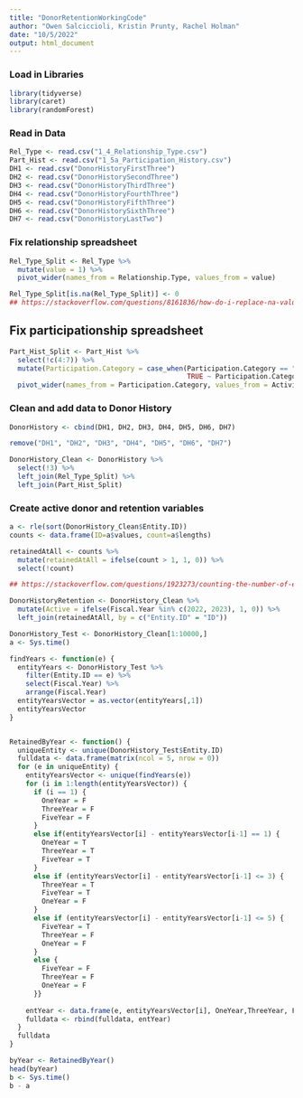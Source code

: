 ```yaml
---
title: "DonorRetentionWorkingCode"
author: "Owen Salciccioli, Kristin Prunty, Rachel Holman"
date: "10/5/2022"
output: html_document
---
```


### Load in Libraries
```r
library(tidyverse)
library(caret)
library(randomForest)
```

### Read in Data
```r
Rel_Type <- read.csv("1_4_Relationship_Type.csv")
Part_Hist <- read.csv("1_5a_Participation_History.csv")
DH1 <- read.csv("DonorHistoryFirstThree")
DH2 <- read.csv("DonorHistorySecondThree")
DH3 <- read.csv("DonorHistoryThirdThree")
DH4 <- read.csv("DonorHistoryFourthThree")
DH5 <- read.csv("DonorHistoryFifthThree")
DH6 <- read.csv("DonorHistorySixthThree")
DH7 <- read.csv("DonorHistoryLastTwo")

```

### Fix relationship spreadsheet
```r
Rel_Type_Split <- Rel_Type %>%
  mutate(value = 1) %>%
  pivot_wider(names_from = Relationship.Type, values_from = value)

Rel_Type_Split[is.na(Rel_Type_Split)] <- 0 
## https://stackoverflow.com/questions/8161836/how-do-i-replace-na-values-with-zeros-in-an-r-dataframe%5C
```

## Fix participationship spreadsheet
```r
Part_Hist_Split <- Part_Hist %>%
  select(!c(4:7)) %>%
  mutate(Participation.Category = case_when(Participation.Category == "" ~ "Uncategorized",
                                            TRUE ~ Participation.Category)) %>%
  pivot_wider(names_from = Participation.Category, values_from = Activity.Name, values_fn = list)
```

### Clean and add data to Donor History
```r
DonorHistory <- cbind(DH1, DH2, DH3, DH4, DH5, DH6, DH7)

remove("DH1", "DH2", "DH3", "DH4", "DH5", "DH6", "DH7")

DonorHistory_Clean <- DonorHistory %>%
  select(!3) %>%
  left_join(Rel_Type_Split) %>%
  left_join(Part_Hist_Split)
```

### Create active donor and retention variables
```r
a <- rle(sort(DonorHistory_Clean$Entity.ID))
counts <- data.frame(ID=a$values, count=a$lengths)

retainedAtAll <- counts %>%
  mutate(retainedAtAll = ifelse(count > 1, 1, 0)) %>%
  select(!count)

## https://stackoverflow.com/questions/1923273/counting-the-number-of-elements-with-the-values-of-x-in-a-vector

DonorHistoryRetention <- DonorHistory_Clean %>%
  mutate(Active = ifelse(Fiscal.Year %in% c(2022, 2023), 1, 0)) %>%
  left_join(retainedAtAll, by = c("Entity.ID" = "ID"))
```

```r
DonorHistory_Test <- DonorHistory_Clean[1:10000,]
a <- Sys.time()

findYears <- function(e) {
  entityYears <- DonorHistory_Test %>%
    filter(Entity.ID == e) %>%
    select(Fiscal.Year) %>%
    arrange(Fiscal.Year)
  entityYearsVector = as.vector(entityYears[,1])
  entityYearsVector
}


RetainedByYear <- function() {
  uniqueEntity <- unique(DonorHistory_Test$Entity.ID)
  fulldata <- data.frame(matrix(ncol = 5, nrow = 0))
  for (e in uniqueEntity) {
    entityYearsVector <- unique(findYears(e))
    for (i in 1:length(entityYearsVector)) {
      if (i == 1) {
        OneYear = F
        ThreeYear = F
        FiveYear = F
      }
      else if(entityYearsVector[i] - entityYearsVector[i-1] == 1) {
        OneYear = T
        ThreeYear = T
        FiveYear = T
      }
      else if (entityYearsVector[i] - entityYearsVector[i-1] <= 3) {
        ThreeYear = T
        FiveYear = T
        OneYear = F
      }
      else if (entityYearsVector[i] - entityYearsVector[i-1] <= 5) {
        FiveYear = T
        ThreeYear = F
        OneYear = F
      }
      else {
        FiveYear = F
        ThreeYear = F
        OneYear = F
      }}
    
    entYear <- data.frame(e, entityYearsVector[i], OneYear,ThreeYear, FiveYear)
    fulldata <- rbind(fulldata, entYear)
  }
  fulldata
}

byYear <- RetainedByYear()
head(byYear)
b <- Sys.time()
b - a
```